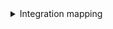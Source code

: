 <details>

<summary>Integration mapping</summary>

```yaml showLineNumbers
resources:
  - kind: project
    selector:
      query: 'true'
      defaultTeam: 'false'
    port:
      entity:
        mappings:
          identifier: .id | gsub(" "; "")
          blueprint: '"project"'
          title: .name
          properties:
            state: .state
            revision: .revision
            visibility: .visibility
            defaultTeam: .defaultTeam.name
            link: .url | gsub("_apis/projects/"; "")
  - kind: test-run
    selector:
      query: 'true'
      includeResults: true  # Set to false to disable fetching detailed test results for each test run
      codeCoverage: 
          - flags: null  # Value of flags determine the level of code coverage details to be fetched. `flags` values can be null, 1 for Modules, 2 for Functions, 4 for BlockData 
            # (https://learn.microsoft.com/en-us/rest/api/azure/devops/test/code-coverage/get-test-run-code-coverage?view=azure-devops-rest-7.1&tabs=HTTP#testruncoverage).
    port:
      entity:
        mappings:
          identifier: .id | tostring
          title: .name
          blueprint: '"azureDevopsTestRun"'
          properties:
            name: .name
            state: .state
            isAutomated: .isAutomated
            totalTests: .totalTests
            incompleteTests: .incompleteTests
            notApplicableTests: .notApplicableTests
            passedTests: .passedTests
            unanalyzedTests: .unanalyzedTests
            revision: .revision
          relations:
            project: .project.id

```

</details>
